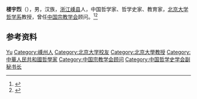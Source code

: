 '''楼宇烈'''（{{bd|1934年|}}），男，汉族，[[浙江|浙江]][[嵊县|嵊县]]人，中国哲学家、哲学史家、教育家，[[北京大学哲学系|北京大学哲学系]]教授，曾任[[中国宗教学会|中国宗教学会]]顾问。<ref>{{Cite book|title=中国当代文化名人小传|author=伍杰主编; 崔运玺, 王伟华, 周昌喜副主编|publisher=辽宁人民出版社|year=1993|isbn=9787205022938|location=沈阳|pages=}}</ref><ref>{{Cite book|title=中华当代文化名人大辞典|author=张品兴, 殷登祥, 陈有进等主编|publisher=中国广播电视出版社|year=1992|isbn=9787504315137|location=北京|pages=}}</ref>

== 参考资料 ==
{{reflist}}

{{中国人物小作品}}
{{Navboxes
| title  = 楼宇烈在[[中国宗教学会|中国宗教学会]]的职务
| list1  =
{{中国宗教学会第六届理事会}}
}}
{{Navboxes
| title  = 楼宇烈在[[中国哲学史学会|中国哲学史学会]]的职务
| list1  =
{{中国哲学史学会第一届理事会}}
}}

{{Authority control}}
{{DEFAULTSORT:Lou楼}}
[[Category:楼姓|Yu]]
[[Category:嵊州人|Category:嵊州人]]
[[Category:北京大学校友|Category:北京大学校友]]
[[Category:北京大學教授|Category:北京大學教授]]
[[Category:中華人民共和國哲學家|Category:中華人民共和國哲學家]]
[[Category:中国宗教学会顾问|Category:中国宗教学会顾问]]
[[Category:中国哲学史学会副秘书长|Category:中国哲学史学会副秘书长]]